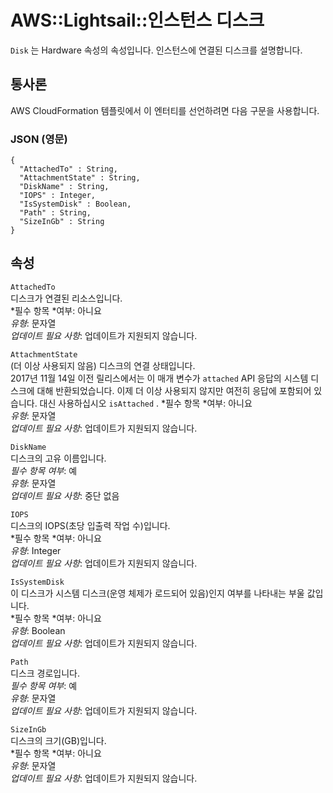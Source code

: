 # AWS::Lightsail::인스턴스 디스크

`Disk` 는 Hardware 속성의 속성입니다. 인스턴스에 연결된 디스크를 설명합니다.

## 통사론

AWS CloudFormation 템플릿에서 이 엔터티를 선언하려면 다음 구문을 사용합니다.

### JSON (영문)

```
{
  "AttachedTo" : String,
  "AttachmentState" : String,
  "DiskName" : String,
  "IOPS" : Integer,
  "IsSystemDisk" : Boolean,
  "Path" : String,
  "SizeInGb" : String
}
```

## 속성

`AttachedTo`  
디스크가 연결된 리소스입니다.  
*필수 항목 *여부: 아니요  
_유형_: 문자열  
_업데이트 필요 사항_: 업데이트가 지원되지 않습니다.

`AttachmentState`  
(더 이상 사용되지 않음) 디스크의 연결 상태입니다.  
2017년 11월 14일 이전 릴리스에서는 이 매개 변수가 `attached` API 응답의 시스템 디스크에 대해 반환되었습니다. 이제 더 이상 사용되지 않지만 여전히 응답에 포함되어 있습니다. 대신 사용하십시오 `isAttached` .
*필수 항목 *여부: 아니요  
_유형_: 문자열  
_업데이트 필요 사항_: 업데이트가 지원되지 않습니다.

`DiskName`  
디스크의 고유 이름입니다.  
_필수 항목 여부_: 예  
_유형_: 문자열  
_업데이트 필요 사항_: 중단 없음

`IOPS`  
디스크의 IOPS(초당 입출력 작업 수)입니다.  
*필수 항목 *여부: 아니요  
_유형_: Integer  
_업데이트 필요 사항_: 업데이트가 지원되지 않습니다.

`IsSystemDisk`  
이 디스크가 시스템 디스크(운영 체제가 로드되어 있음)인지 여부를 나타내는 부울 값입니다.  
*필수 항목 *여부: 아니요  
_유형_: Boolean  
_업데이트 필요 사항_: 업데이트가 지원되지 않습니다.

`Path`  
디스크 경로입니다.  
_필수 항목 여부_: 예  
_유형_: 문자열  
_업데이트 필요 사항_: 업데이트가 지원되지 않습니다.

`SizeInGb`  
디스크의 크기(GB)입니다.  
*필수 항목 *여부: 아니요  
_유형_: 문자열  
_업데이트 필요 사항_: 업데이트가 지원되지 않습니다.
